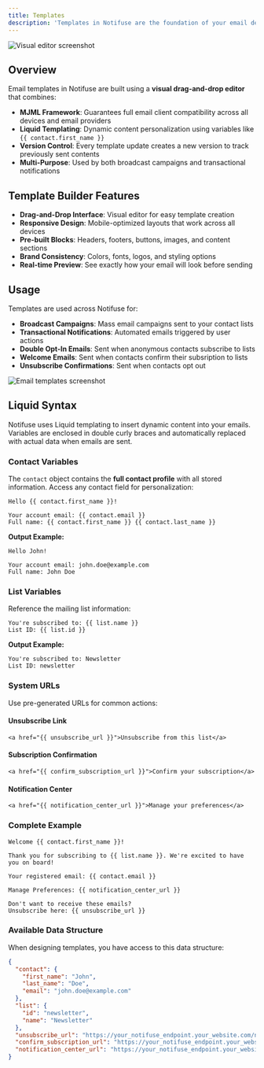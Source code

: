 ```yaml
---
title: Templates
description: 'Templates in Notifuse are the foundation of your email design system. They provide reusable, responsive email layouts that can be personalized with dynamic content using Liquid templating and built with MJML components for perfect cross-client compatibility.'
---
```


<img src="/assets/screenshots/editor.png" alt="Visual editor screenshot" />

## Overview

Email templates in Notifuse are built using a **visual drag-and-drop editor** that combines:

- **MJML Framework**: Guarantees full email client compatibility across all devices and email providers
- **Liquid Templating**: Dynamic content personalization using variables like `{{ contact.first_name }}`
- **Version Control**: Every template update creates a new version to track previously sent contents
- **Multi-Purpose**: Used by both broadcast campaigns and transactional notifications

## Template Builder Features

- **Drag-and-Drop Interface**: Visual editor for easy template creation
- **Responsive Design**: Mobile-optimized layouts that work across all devices
- **Pre-built Blocks**: Headers, footers, buttons, images, and content sections
- **Brand Consistency**: Colors, fonts, logos, and styling options
- **Real-time Preview**: See exactly how your email will look before sending

## Usage

Templates are used across Notifuse for:

- **Broadcast Campaigns**: Mass email campaigns sent to your contact lists
- **Transactional Notifications**: Automated emails triggered by user actions
- **Double Opt-In Emails**: Sent when anonymous contacts subscribe to lists
- **Welcome Emails**: Sent when contacts confirm their subsription to lists
- **Unsubscribe Confirmations**: Sent when contacts opt out

<img src="/assets/screenshots/templates.png" alt="Email templates screenshot" />

## Liquid Syntax

Notifuse uses Liquid templating to insert dynamic content into your emails. Variables are enclosed in double curly braces and automatically replaced with actual data when emails are sent.

### Contact Variables

The `contact` object contains the **full contact profile** with all stored information. Access any contact field for personalization:

```liquid
Hello {{ contact.first_name }}!

Your account email: {{ contact.email }}
Full name: {{ contact.first_name }} {{ contact.last_name }}
```

**Output Example:**

```
Hello John!

Your account email: john.doe@example.com
Full name: John Doe
```

### List Variables

Reference the mailing list information:

```liquid
You're subscribed to: {{ list.name }}
List ID: {{ list.id }}
```

**Output Example:**

```
You're subscribed to: Newsletter
List ID: newsletter
```

### System URLs

Use pre-generated URLs for common actions:

#### Unsubscribe Link

```liquid
<a href="{{ unsubscribe_url }}">Unsubscribe from this list</a>
```

#### Subscription Confirmation

```liquid
<a href="{{ confirm_subscription_url }}">Confirm your subscription</a>
```

#### Notification Center

```liquid
<a href="{{ notification_center_url }}">Manage your preferences</a>
```

### Complete Example

```liquid
Welcome {{ contact.first_name }}!

Thank you for subscribing to {{ list.name }}. We're excited to have you on board!

Your registered email: {{ contact.email }}

Manage Preferences: {{ notification_center_url }}

Don't want to receive these emails?
Unsubscribe here: {{ unsubscribe_url }}
```

### Available Data Structure

When designing templates, you have access to this data structure:

```json
{
  "contact": {
    "first_name": "John",
    "last_name": "Doe",
    "email": "john.doe@example.com"
  },
  "list": {
    "id": "newsletter",
    "name": "Newsletter"
  },
  "unsubscribe_url": "https://your_notifuse_endpoint.your_website.com/notification-center?action=unsubscribe&email=john.doe@example.com&lid=newsletter&lname=Newsletter&wid=workspace123&mid=msg_123&email_hmac=abc123",
  "confirm_subscription_url": "https://your_notifuse_endpoint.your_website.com/notification-center?action=confirm&email=john.doe@example.com&lid=newsletter&lname=Newsletter&wid=workspace123&mid=msg_123&email_hmac=abc123",
  "notification_center_url": "https://your_notifuse_endpoint.your_website.com/notification-center?email=john.doe@example.com&email_hmac=abc123&wid=workspace123"
}
```
